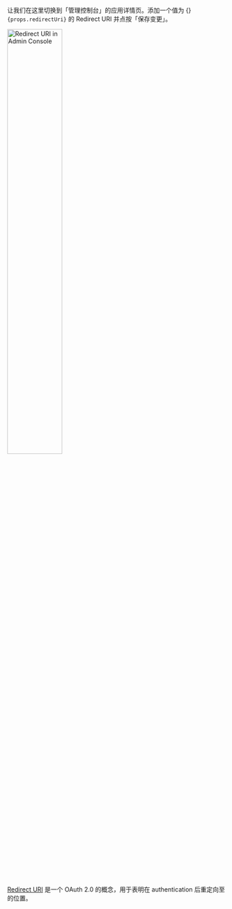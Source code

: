 <p>
  让我们在这里切换到「管理控制台」的应用详情页。添加一个值为 {}
  <code>{props.redirectUri}</code> 的 Redirect URI 并点按「保存变更」。
</p>

<img alt="Redirect URI in Admin Console" src={props.figureSrc} width="50%" />

[Redirect URI](https://www.oauth.com/oauth2-servers/redirect-uris/) 是一个 OAuth 2.0 的概念，用于表明在 authentication 后重定向至的位置。
